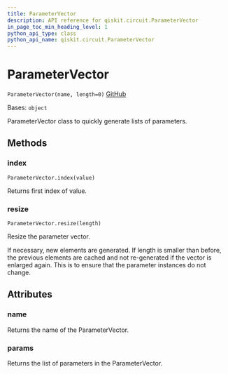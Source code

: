 ```yaml
---
title: ParameterVector
description: API reference for qiskit.circuit.ParameterVector
in_page_toc_min_heading_level: 1
python_api_type: class
python_api_name: qiskit.circuit.ParameterVector
---
```


# ParameterVector

<span id="qiskit.circuit.ParameterVector" />

`ParameterVector(name, length=0)` [GitHub](https://github.com/qiskit/qiskit/tree/stable/0.19/qiskit/circuit/parametervector.py "view source code")

Bases: `object`

ParameterVector class to quickly generate lists of parameters.

## Methods

### index

<span id="qiskit.circuit.ParameterVector.index" />

`ParameterVector.index(value)`

Returns first index of value.

### resize

<span id="qiskit.circuit.ParameterVector.resize" />

`ParameterVector.resize(length)`

Resize the parameter vector.

If necessary, new elements are generated. If length is smaller than before, the previous elements are cached and not re-generated if the vector is enlarged again. This is to ensure that the parameter instances do not change.

## Attributes

<span id="qiskit.circuit.ParameterVector.name" />

### name

Returns the name of the ParameterVector.

<span id="qiskit.circuit.ParameterVector.params" />

### params

Returns the list of parameters in the ParameterVector.

